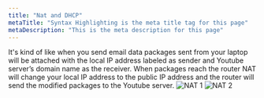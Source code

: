 ```yaml
---
title: "Nat and DHCP"
metaTitle: "Syntax Highlighting is the meta title tag for this page"
metaDescription: "This is the meta description for this page"
---
```



It's kind of like when you send email data packages sent from your laptop will be attached with the local IP address labeled as sender and Youtube server’s domain name as the receiver. When packages reach the router NAT will change your local IP address to the public IP address and the router will send the modified packages to the Youtube server.
![NAT 1](/img/web-development/linux/network/nat-1.png)
![NAT 2](/img/web-development/linux/network/nat-2.png)


